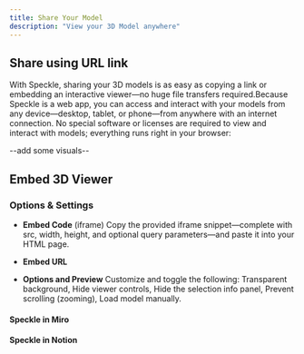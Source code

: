 ```yaml
---
title: Share Your Model  
description: "View your 3D Model anywhere"
---
```


## Share using URL link
With Speckle, sharing your 3D models is as easy as copying a link or embedding an interactive viewer—no huge file transfers required.Because Speckle is a web app, you can access and interact with your models from any device—desktop, tablet, or phone—from anywhere with an internet connection. No special software or licenses are required to view and interact with models; everything runs right in your browser:

--add some visuals--

## Embed 3D Viewer
### Options & Settings
- **Embed Code** (iframe)
Copy the provided iframe snippet—complete with src, width, height, and optional query parameters—and paste it into your HTML page.
- **Embed URL**

- **Options and Preview**
Customize and toggle the following: Transparent background, Hide viewer controls, Hide the selection info panel, Prevent scrolling (zooming), Load model manually.

#### Speckle in Miro
#### Speckle in Notion

